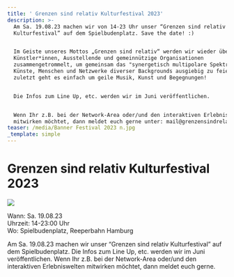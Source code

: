 ```yaml
---
title: ' Grenzen sind relativ Kulturfestival 2023'
description: >-
  Am Sa. 19.08.23 machen wir von 14-23 Uhr unser “Grenzen sind relativ
  Kulturfestival” auf dem Spielbudenplatz. Save the date! :)


  Im Geiste unseres Mottos „Grenzen sind relativ“ werden wir wieder über 100
  Künstler*innen, Ausstellende und gemeinnützige Organisationen
  zusammengetrommelt, um gemeinsam das "synergetisch multipolare Spektrum" der
  Künste, Menschen und Netzwerke diverser Backgrounds ausgiebig zu feiern. Nicht
  zuletzt geht es einfach um geile Musik, Kunst und Begegnungen!


  Die Infos zum Line Up, etc. werden wir im Juni veröffentlichen. 


  Wenn Ihr z.B. bei der Network-Area oder/und den interaktiven Erlebniswelten
  mitwirken möchtet, dann meldet euch gerne unter: mail@grenzensindrelativ.de
teaser: /media/Banner Festival 2023 n.jpg
_template: simple
---
```


# Grenzen sind relativ Kulturfestival 2023

![](</media/Banner Festival 2023 n.jpg>)

Wann: Sa. 19.08.23\
Uhrzeit: 14-23:00 Uhr\
Wo: Spielbudenplatz, Reeperbahn Hamburg

Am Sa. 19.08.23 machen wir unser “Grenzen sind relativ Kulturfestival” auf dem Spielbudenplatz. Die Infos zum Line Up, etc. werden wir im Juni veröffentlichen. Wenn Ihr z.B. bei der Network-Area oder/und den interaktiven Erlebniswelten mitwirken möchtet, dann meldet euch gerne.

